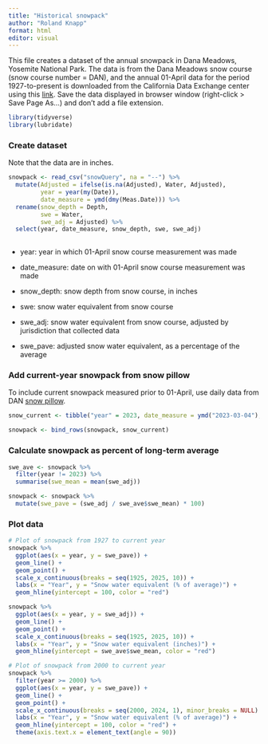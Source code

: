 ```yaml
---
title: "Historical snowpack"
author: "Roland Knapp"
format: html
editor: visual
---
```


This file creates a dataset of the annual snowpack in Dana Meadows, Yosemite National Park.
The data is from the Dana Meadows snow course (snow course number = DAN), and the annual 01-April data for the period 1927-to-present is downloaded from the California Data Exchange center using this [link](http://cdec.water.ca.gov/cgi-progs/snowQuery?course_num=dan&month=April&start_date=&end_date=&csv_mode=Y&data_wish=Retrieve+Data).
Save the data displayed in browser window (right-click \> Save Page As...) and don't add a file extension.

```r
library(tidyverse)
library(lubridate)
```

### Create dataset

Note that the data are in inches.

```r
snowpack <- read_csv("snowQuery", na = "--") %>% 
  mutate(Adjusted = ifelse(is.na(Adjusted), Water, Adjusted),
         year = year(my(Date)),
         date_measure = ymd(dmy(Meas.Date))) %>% 
  rename(snow_depth = Depth,
         swe = Water,
         swe_adj = Adjusted) %>% 
  select(year, date_measure, snow_depth, swe, swe_adj)
  
```

-   year: year in which 01-April snow course measurement was made

-   date_measure: date on with 01-April snow course measurement was made

-   snow_depth: snow depth from snow course, in inches

-   swe: snow water equivalent from snow course

-   swe_adj: snow water equivalent from snow course, adjusted by jurisdiction that collected data

-   swe_pave: adjusted snow water equivalent, as a percentage of the average

### Add current-year snowpack from snow pillow

To include current snowpack measured prior to 01-April, use daily data from DAN [snow pillow](https://cdec.water.ca.gov/dynamicapp/QueryDaily).

```r
snow_current <- tibble("year" = 2023, date_measure = ymd("2023-03-04"), snow_depth = 146, swe = 39.03, swe_adj = 48.75)

snowpack <- bind_rows(snowpack, snow_current)
```

### Calculate snowpack as percent of long-term average

```r
swe_ave <- snowpack %>% 
  filter(year != 2023) %>% 
  summarise(swe_mean = mean(swe_adj))

snowpack <- snowpack %>% 
  mutate(swe_pave = (swe_adj / swe_ave$swe_mean) * 100)
```

### Plot data

```r
# Plot of snowpack from 1927 to current year
snowpack %>% 
  ggplot(aes(x = year, y = swe_pave)) +
  geom_line() + 
  geom_point() +
  scale_x_continuous(breaks = seq(1925, 2025, 10)) +
  labs(x = "Year", y = "Snow water equivalent (% of average)") +
  geom_hline(yintercept = 100, color = "red")

```

```r
snowpack %>% 
  ggplot(aes(x = year, y = swe_adj)) +
  geom_line() + 
  geom_point() +
  scale_x_continuous(breaks = seq(1925, 2025, 10)) +
  labs(x = "Year", y = "Snow water equivalent (inches)") +
  geom_hline(yintercept = swe_ave$swe_mean, color = "red")

```

```r
# Plot of snowpack from 2000 to current year 
snowpack %>% 
  filter(year >= 2000) %>% 
  ggplot(aes(x = year, y = swe_pave)) +
  geom_line() + 
  geom_point() +
  scale_x_continuous(breaks = seq(2000, 2024, 1), minor_breaks = NULL) + 
  labs(x = "Year", y = "Snow water equivalent (% of average)") +
  geom_hline(yintercept = 100, color = "red") +
  theme(axis.text.x = element_text(angle = 90))
```
